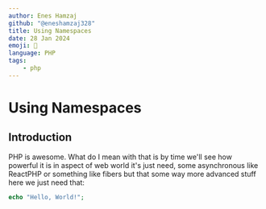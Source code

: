 ---
author: Enes Hamzaj
github: "@eneshamzaj328"
title: Using Namespaces
date: 28 Jan 2024
emoji: 🐘
language: PHP
tags:
    - php
---

# Using Namespaces

## Introduction

PHP is awesome. What do I mean with that is by time we'll see how powerful it is in aspect of web world it's just need,
some asynchronous like ReactPHP or something like fibers but that some way more advanced stuff here we just need that:
```php
echo "Hello, World!";
```
